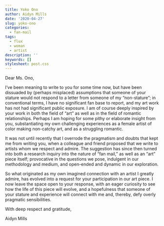 ```yaml
---
title: Yoko Ono
author: Aidyn Mills
date: '2020-04-27'
slug: yoko-ono
categories:
  - fan-mail
tags:
  - flux
  - woman
  - artist
description: ''
keywords: []
stylesheet: post.css
---
```


Dear Ms. Ono,

I’ve been meaning to write to you for some time now, but have been dissuaded by (perhaps misplaced) assumptions that someone of your stature would not respond to a letter from someone of my “non-stature”; in conventional terms, I have no significant fan base to report, and my art work has not had significant public exposure. I am of course deeply inspired by your work in both the field of “art” as well as in the field of romantic relationships. Perhaps I am hoping for some pithy or elaborate insight from you, substantiating my own challenging experiences as a female artist of color making non-catchy art, and as a struggling romantic. 

It was not until recently that I overrode the pragmatism and doubts that kept me from writing you, when a colleague and friend proposed that we write to artists whom we respect and admire. The suggestion has since then turned into both a research inquiry into the nature of “fan mail,” as well as an “art” piece itself; provocative in the questions we pose, indulgent in our methodology and medium, and open-ended and dynamic in our exploration. 

So what originated as my own imagined connection with an artist I greatly admire, has evolved into a request for your participation in our art piece. I now leave the space open to your response, with an eager curiosity to see how the life of this piece will evolve, and a hopefulness that someone of your stature and experience will connect with me and, thereby, defy overly pragmatic sensibilities.  

With deep respect and gratitude,

Aidyn Mills
